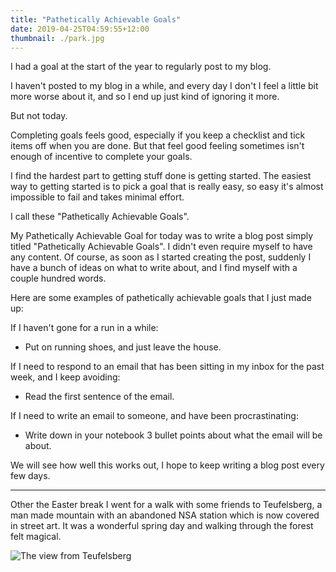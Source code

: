 ```yaml
---
title: "Pathetically Achievable Goals"
date: 2019-04-25T04:59:55+12:00
thumbnail: ./park.jpg
---
```


I had a goal at the start of the year to regularly post to my blog.

I haven't posted to my blog in a while, and every day I don't I feel a little
bit more worse about it, and so I end up just kind of ignoring it more.

But not today.

Completing goals feels good, especially if you keep a checklist and tick items
off when you are done. But that feel good feeling sometimes isn't enough of
incentive to complete your goals.

I find the hardest part to getting stuff done is getting started. The easiest
way to getting started is to pick a goal that is really easy, so easy it's
almost impossible to fail and takes minimal effort.

I call these "Pathetically Achievable Goals".

My Pathetically Achievable Goal for today was to write a blog post simply
titled "Pathetically Achievable Goals". I didn't even require myself to have
any content. Of course, as soon as I started creating the post, suddenly I have
a bunch of ideas on what to write about, and I find myself with a couple
hundred words.

Here are some examples of pathetically achievable goals that I just made up:

If I haven't gone for a run in a while: 

- Put on running shoes, and just leave the house.

If I need to respond to an email that has been sitting in my inbox for the past
week, and I keep avoiding:

- Read the first sentence of the email. 

If I need to write an email to someone, and have been procrastinating:

- Write down in your notebook 3 bullet points about what the email will be
  about.

We will see how well this works out, I hope to keep writing a blog post every
few days.

---

Other the Easter break I went for a walk with some friends to Teufelsberg, a
man made mountain with an abandoned NSA station which is now covered in
street art. It was a wonderful spring day and walking through the forest felt
magical.

![The view from Teufelsberg](./park.jpg)
